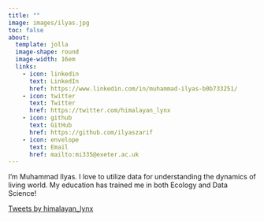 ```yaml
---
title: ""
image: images/ilyas.jpg
toc: false
about: 
  template: jolla
  image-shape: round
  image-width: 16em
  links:
    - icon: linkedin
      text: LinkedIn
      href: https://www.linkedin.com/in/muhammad-ilyas-b0b733251/
    - icon: twitter
      text: Twitter
      href: https://twitter.com/himalayan_lynx
    - icon: github
      text: GitHub
      href: https://github.com/ilyaszarif
    - icon: envelope
      text: Email
      href: mailto:mi335@exeter.ac.uk
---
```


<!-- ::: {.small-text} -->
I'm Muhammad Ilyas. I love to utilize data for understanding the dynamics of living world. My education has trained me in both Ecology and Data Science!
<!-- ::: -->

<a class="twitter-timeline" href="https://twitter.com/himalayan_lynx?ref_src=twsrc%5Etfw">Tweets by himalayan_lynx</a>
<script async src="https://platform.twitter.com/widgets.js" charset="utf-8"></script>
